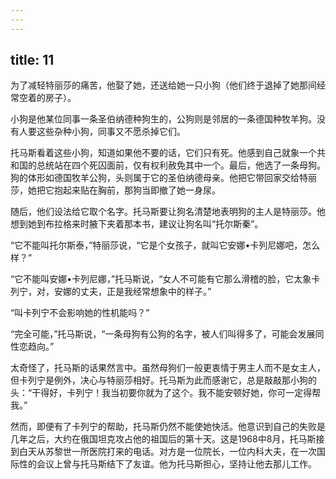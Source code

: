 ```yaml
---
---
---
```

title: 11
---



为了减轻特丽莎的痛苦，他娶了她，还送给她一只小狗（他们终于退掉了她那间经常空着的房子）。

小狗是他某位同事一条圣伯纳德种狗生的，公狗则是邻居的一条德国种牧羊狗。没有人要这些杂种小狗，同事又不愿杀掉它们。

托马斯看着这些小狗，知道如果他不要的话，它们只有死。他感到自己就象一个共和国的总统站在四个死囚面前，仅有权利赦免其中一个。最后，他选了一条母狗。狗的体形如德国牧羊公狗，头则属于它的圣伯纳德母亲。他把它带回家交给特丽莎，她把它抱起来贴在胸前，那狗当即撤了她一身尿。

随后，他们设法给它取个名字。托马斯要让狗名清楚地表明狗的主人是特丽莎。他想到她到布拉格来时腋下夹着那本书，建议让狗名叫“托尔斯秦”。

“它不能叫托尔斯泰，”特丽莎说，“它是个女孩子，就叫它安娜•卡列尼娜吧，怎么样？”

“它不能叫安娜•卡列尼娜，”托马斯说，“女人不可能有它那么滑稽的脸，它太象卡列宁，对，安娜的丈夫，正是我经常想象中的样子。”

“叫卡列宁不会影响她的性机能吗？”

“完全可能，”托马斯说，“一条母狗有公狗的名字，被人们叫得多了，可能会发展同性恋趋向。”

太奇怪了，托马斯的话果然言中。虽然母狗们一般更衷情于男主人而不是女主人，但卡列宁是例外，决心与特丽莎相好。托马斯为此而感谢它，总是敲敲那小狗的头：“干得好，卡列宁！我当初要你就为了这个。我不能安顿好她，你可一定得帮我。”

然而，即便有了卡列宁的帮助，托马斯仍然不能使她快活。他意识到自己的失败是几年之后，大约在俄国坦克攻占他的祖国后的第十天。这是1968中8月，托马斯接到白天从苏黎世一所医院打来的电话。对方是一位院长，一位内科大夫，在一次国际性的会议上曾与托马斯结下了友谊。他为托马斯担心，坚持让他去那儿工作。